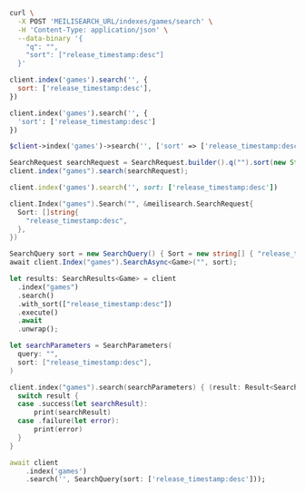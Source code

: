 <CodeGroup>

```bash cURL
curl \
  -X POST 'MEILISEARCH_URL/indexes/games/search' \
  -H 'Content-Type: application/json' \
  --data-binary '{
    "q": "",
    "sort": ["release_timestamp:desc"]
  }'
```

```javascript JS
client.index('games').search('', {
  sort: ['release_timestamp:desc'],
})
```

```python Python
client.index('games').search('', {
  'sort': ['release_timestamp:desc']
})
```

```php PHP
$client->index('games')->search('', ['sort' => ['release_timestamp:desc']]);
```

```java Java
SearchRequest searchRequest = SearchRequest.builder().q("").sort(new String[] {"release_timestamp:desc"}).build();
client.index("games").search(searchRequest);
```

```ruby Ruby
client.index('games').search('', sort: ['release_timestamp:desc'])
```

```go Go
client.Index("games").Search("", &meilisearch.SearchRequest{
  Sort: []string{
    "release_timestamp:desc",
  },
})
```

```csharp C#
SearchQuery sort = new SearchQuery() { Sort = new string[] { "release_timestamp:desc" }};
await client.Index("games").SearchAsync<Game>("", sort);
```

```rust Rust
let results: SearchResults<Game> = client
  .index("games")
  .search()
  .with_sort(["release_timestamp:desc"])
  .execute()
  .await
  .unwrap();
```

```swift Swift
let searchParameters = SearchParameters(
  query: "",
  sort: ["release_timestamp:desc"],
)

client.index("games").search(searchParameters) { (result: Result<Searchable<Game>, Swift.Error>) in
  switch result {
  case .success(let searchResult):
      print(searchResult)
  case .failure(let error):
      print(error)
  }
}
```

```dart Dart
await client
    .index('games')
    .search('', SearchQuery(sort: ['release_timestamp:desc']));
```
</CodeGroup>